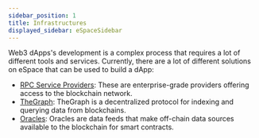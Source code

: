 ```yaml
---
sidebar_position: 1
title: Infrastructures
displayed_sidebar: eSpaceSidebar
---
```


Web3 dApps's development is a complex process that requires a lot of different tools and services. Currently, there are a lot of different solutions on eSpace that can be used to build a dApp:

- [RPC Service Providers](./RPC-Provider): These are enterprise-grade providers offering access to the blockchain network.
- [TheGraph](./graph): TheGraph is a decentralized protocol for indexing and querying data from blockchains.
- [Oracles](./oracles): Oracles are data feeds that make off-chain data sources available to the blockchain for smart contracts.